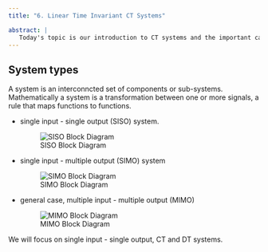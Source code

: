 ```yaml
---
title: "6. Linear Time Invariant CT Systems"

abstract: |
   Today's topic is our introduction to CT systems and the important case of CT Linear, Time-Invariant Systems.
---
```


## System types

A system is an interconncted set of components or sub-systems. Mathematically a system is a transformation between one or more signals, a rule that maps functions to functions.

* single input - single output (SISO) system.

  ![SISO Block Diagram ](figures/fig6_1){fig-align="center" fig-alt="diagram showing the block diagram of a single-input, single-output system"}

* single input - multiple output (SIMO) system

  ![SIMO Block Diagram ](figures/fig6_2){fig-align="center" fig-alt="diagram showing the block diagram of a single-input, multiple-output system"}

* general case, multiple input - multiple output (MIMO)

  ![MIMO Block Diagram ](figures/fig6_3){fig-align="center" fig-alt="diagram showing the block diagram of a multiple-input, multiple-output system"}
  
We will focus on single input - single output, CT and DT systems.


